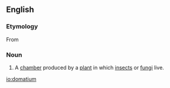 ==English==

===Etymology===
From {{AGr.}}

===Noun===
{{en-noun|pl=domatia}}

# {{entomology|botany}} A [[chamber]] produced by a [[plant]] in which [[insect]]s or [[fungus|fungi]] live.

[[io:domatium]]